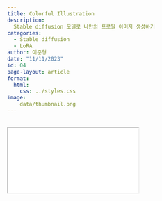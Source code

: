 ```yaml
---
title: Colorful Illustration
description:
  Stable diffusion 모델로 나만의 프로필 이미지 생성하기
categories:
  - Stable diffusion
  - LoRA
author: 이준형
date: "11/11/2023"
id: 04
page-layout: article
format:
  html:
    css: ../styles.css
image:
    data/thumbnail.png
---
```


##
<iframe class="slide-deck" src="data/이준형_Colorful illustration.pdf">
</iframe>